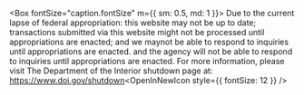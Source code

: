 
<Box
  display="flex"
  justifyContent="center"
  alignItems="center"
  bgcolor="#fef1d2"
  height="40px"
  padding="1.5em"
  mt="1em"
  mb="1em">
  <WarningIconImg />
  <Box fontSize="caption.fontSize" m={{ sm: 0.5, md: 1 }}>
    Due to the current lapse of federal appropriation: this website may not be up to date; transactions submitted via this website might not be processed until appropriations are enacted; and we maynot be able to respond to inquiries until appropriations are enacted. and the agency will not be able to respond to inquiries until appropriations are enacted. For more information, please visit The Department of the Interior shutdown page at: <Link href='https://www.doi.gov/shutdown' target="_blank">https://www.doi.gov/shutdown<OpenInNewIcon style={{ fontSize: 12 }} /></Link>
  </Box>
</Box>

